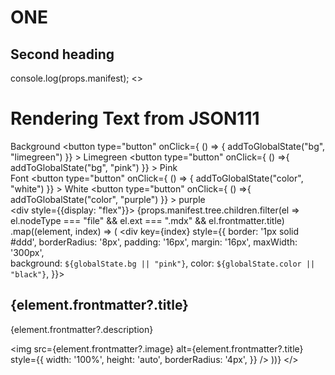 
# ONE

## Second heading

<Seven />

  console.log(props.manifest);
    <>
      <h1>Rendering Text from JSON111</h1>
      <div>
        <span>Background</span> 
        <button 
        type="button" 
        onClick={ () => {
    addToGlobalState("bg", "limegreen")
  }}
        >
        Limegreen
        </button>
        <button 
        type="button" 
        onClick={ () =>{
    addToGlobalState("bg", "pink")
  }}
        >
        Pink
        </button>
      </div>
      <div>
        <span>Font</span> 
        <button 
        type="button" 
        onClick={ () => {
    addToGlobalState("color", "white")
  }}
        >
        White
        </button>
        <button 
        type="button" 
        onClick={ () =>{
    addToGlobalState("color", "purple")
  }}
        >
        purple
        </button>
      </div>
      <div style={{display: "flex"}}>
        {props.manifest.tree.children.filter(el => el.nodeType === "file" && el.ext === ".mdx" && el.frontmatter.title)
        .map((element, index) => (
          <div key={index} style={{
            border: '1px solid #ddd',
            borderRadius: '8px',
            padding: '16px',
            margin: '16px',
            maxWidth: '300px',  
            background: `${globalState.bg || "pink"}`,
            color: `${globalState.color || "black"}`,
          }}>
            <h2>{element.frontmatter?.title}</h2>
            <p>{element.frontmatter?.description}</p>
            <img src={element.frontmatter?.image} alt={element.frontmatter?.title} 
              style={{
                width: '100%',
                height: 'auto',
                borderRadius: '4px',
              }} />
          </div>
        ))}
      </div>
    </>
